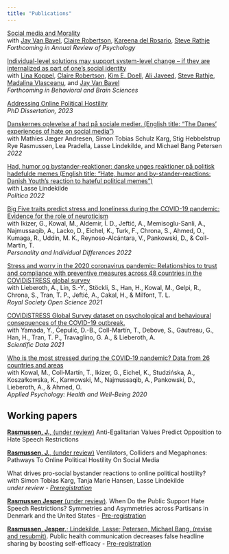 ```yaml
---
title: "Publications"
---
```


[Social media and Morality](https://psyarxiv.com/ywevq/) <br>
with [Jay Van Bavel](https://www.jayvanbavel.com/), [Claire Robertson](https://scholar.google.com/citations?user=U86vr3EAAAAJ&hl=en&oi=ao), [Kareena del Rosario](https://scholar.google.com/citations?user=ZS2vTasAAAAJ&hl=en), [Steve Rathje](https://stevenrathje.com/) <br>
*Forthcoming in Annual Review of Psychology*


[Individual-level solutions may support system-level change – if they are internalized as part of one’s social identity](https://psyarxiv.com/3qvpb) <br>
with [Lina Koppel](https://scholar.google.se/citations?user=hfioc6YAAAAJ&hl=sv), [Claire Robertson](https://scholar.google.com/citations?user=U86vr3EAAAAJ&hl=en&oi=ao), [Kim E. Doell](https://www.kimdoell.com/), [Ali Javeed](https://www.alijaveed.com/), [Steve Rathje](https://stevenrathje.com/), [Madalina Vlasceanu](https://www.mvlasceanu.com/), and [Jay Van Bavel](https://www.jayvanbavel.com/) <br>
*Forthcoming in Behavioral and Brain Sciences*

[Addressing Online Political Hostility](https://politica.dk/fileadmin/politica/Dokumenter/Afhandlinger/jesper_rasmussen.pdf) <br>
*PhD Dissertation, 2023*

[Danskernes oplevelse af had på sociale medier. (English title: "The Danes' experiences of hate on social media")](https://pure.au.dk/portal/files/271291115/Danskernes_oplevelse_af_had_pa_de_sociale_medier_Rapport_Aarhus_Universitet_.pdf) <br>
with Mathies Jæger Andresen, Simon Tobias Schulz Karg, Stig Hebbelstrup Rye Rasmussen, Lea Pradella, Lasse Lindekilde, and Michael Bang Petersen <br>
*2022*

[Had, humor og bystander-reaktioner: danske unges reaktioner på politisk hadefulde memes (English title: "Hate, humor and by-stander-reactions: Danish Youth's reaction to hateful political memes")](https://doi.org/10.7146/politica.v54i2.132523) <br>
with Lasse Lindekilde <br>
*Politica 2022*

[Big Five traits predict stress and loneliness during the COVID-19 pandemic: Evidence for the role of neuroticism](https://doi.org/10.1016/j.paid.2022.111531) <br>
with Ikizer, G., Kowal, M., Aldemir, İ. D., Jeftić, A., Memisoglu-Sanli, A., Najmussaqib, A., Lacko, D., Eichel, K., Turk, F., Chrona, S., Ahmed, O., Kumaga, R., Uddin, M. K., Reynoso-Alcántara, V., Pankowski, D., & Coll-Martín, T. <br>
*Personality and Individual Differences 2022*

[Stress and worry in the 2020 coronavirus pandemic: Relationships to trust and compliance with preventive measures across 48 countries in the COVIDiSTRESS global survey](https://doi.org/10.1098/rsos.200589) <br>
with Lieberoth, A., Lin, S.-Y., Stöckli, S., Han, H., Kowal, M., Gelpi, R., Chrona, S., Tran, T. P., Jeftić, A., Cakal, H., & Milfont, T. L. <br>
*Royal Society Open Science 2021*

[COVIDiSTRESS Global Survey dataset on psychological and behavioural consequences of the COVID-19 outbreak.](https://doi.org/10.1038/s41597-020-00784-9) <br>
with Yamada, Y., Ćepulić, D.-B., Coll-Martín, T., Debove, S., Gautreau, G., Han, H., Tran, T. P., Travaglino, G. A., & Lieberoth, A. <br>
*Scientific Data 2021*


[Who is the most stressed during the COVID‐19 pandemic? Data from 26 countries and areas](https://doi.org/10.1111/aphw.12234) <br>
with Kowal, M., Coll‐Martín, T., Ikizer, G., Eichel, K., Studzińska, A., Koszałkowska, K., Karwowski, M., Najmussaqib, A., Pankowski, D., Lieberoth, A., & Ahmed, O. <br>
*Applied Psychology: Health and Well-Being 2020*


## Working papers 


[**Rasmussen, J.**, (under review)](https://psyarxiv.com/856z9/) Anti-Egalitarian Values Predict Opposition to Hate Speech Restrictions

[**Rasmussen, J.**, (under review)](https://psyarxiv.com/r3y5u/) Ventilators, Colliders and Megaphones: Pathways To Online Political Hostility On Social Media

What drives pro-social bystander reactions to online political hostility? <br>
with Simon Tobias Karg, Tanja Marie Hansen, Lasse Lindekilde <br>
*under review - [Preregistration](https://osf.io/bpmy3/)*

[**Rasmussen Jesper** (under review)](https://psyarxiv.com/j4nuc/). When Do the Public Support Hate Speech Restrictions? Symmetries and Asymmetries across Partisans in Denmark and the United States - [Pre-registration](https://osf.io/7xvq6/)

[**Rasmussen, Jesper**.; Lindekilde, Lasse; Petersen, Michael Bang, (revise and resubmit)](https://psyarxiv.com/8wdfp). Public health communication decreases false headline sharing by boosting self-efficacy - [Pre-registration](https://osf.io/3v6qk/)
